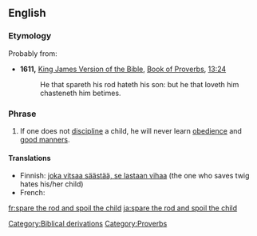 ==English==

===Etymology===
Probably from:
* '''1611,''' [[w:King James Version of the Bible|King James Version of the Bible]], [[w:Book of Proverbs|Book of Proverbs]], [[s:Bible (King James)/Proverbs#Chapter 13|13:24]]
*:He that spareth his rod hateth his son: but he that loveth him chasteneth him betimes.

===Phrase===
{{infl|en|Phrasebook|head=[[spare]] [[the]] [[rod]] [[and]] [[spoil]] [[the]] [[child]]}}

# If one does not [[discipline]] a child, he will never learn [[obedience]] and [[good manners]].

====Translations====
{{top}}
*Finnish: [[joka vitsaa säästää, se lastaan vihaa]] (the one who saves twig hates his/her child)
*French: {{t+|fr|qui aime bien, châtie bien}}
{{bottom}}

[[Category:Biblical derivations]]
[[Category:Proverbs]]

[[fr:spare the rod and spoil the child]]
[[ja:spare the rod and spoil the child]]